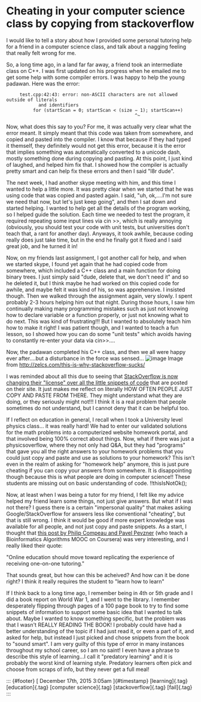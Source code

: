 Cheating in your computer science class by copying from stackoverflow
=====================================================================

I would like to tell a story about how I provided some personal tutoring
help for a friend in a computer science class, and talk about a nagging
feeling that really felt wrong for me.

So, a long time ago, in a land far far away, a friend took an
intermediate class on C++. I was first updated on his progress when he
emailed me to get some help with some compiler errors. I was happy to
help the young padawan. Here was the error:

         test.cpp:42:43: error: non-ASCII characters are not allowed outside of literals
                and identifiers
              for (startScan = 0; startScan < (size − 1); startScan++)
                                                    ^~

Now, what does this say to you? For me, it was actually very clear what
the error meant. It simply meant that this code was taken from
somewhere, and copied and pasted into the compiler. I know that because
if they had typed it themself, they definitely would not get this error,
because it is the error that implies something was automatically
converted to a unicode dash, mostly something done during copying and
pasting. At this point, I just kind of laughed, and helped him fix that.
I showed how the compiler is actually pretty smart and can help fix
these errors and then I said "l8r dude".

The next week, I had another skype meeting with him, and this time I
wanted to help a little more. It was pretty clear when we started that
he was using code that was copied and pasted again. I said, "uh,
ok,....I'm not sure we need that now, but let's just keep going", and
then I sat down and started helping. I wanted to help get all the
details of the program working, so I helped guide the solution. Each
time we needed to test the program, it required repeating some input
lines via cin \>\>, which is really annoying (obviously, you should test
your code with unit tests, but universities don't teach that, a rant for
another day). Anyways, it took awhile, because coding really does just
take time, but in the end he finally got it fixed and I said great job,
and he turned it in!

Now, on my friends last assignment, I got another call for help, and
when we started skype, I found yet again that he had copied code from
somewhere, which included a C++ class and a main function for doing
binary trees. I just simply said "dude, delete that, we don't need it"
and so he deleted it, but I think maybe he had worked on this copied
code for awhile, and maybe felt it was kind of his, so was apprehensive.
I insisted though. Then we walked through the assignment again, very
slowly. I spent probably 2-3 hours helping him out that night. During
those hours, I saw him continually making many programming mistakes such
as just not knowing how to declare variable or a function properly, or
just not knowing what to do next. This was kind of frustrating!!! But I
wanted to absolutely teach him how to make it right! I was patient
though, and I wanted to teach a fun lesson, so I showed how you can do
some "unit tests" which avoids having to constantly re-enter your data
via cin\>\>....

Now, the padawan completed his C++ class, and then we all were happy
ever after....but a disturbance in the force was sensed...
![image](http://zelcs.com/wp-content/uploads/2013/02/stackoverflow-logo-dumpster.jpg)
Image from <http://zelcs.com/this-is-why-stackoverflow-sucks/>

I was reminded about all this due to seeing that [StackOverflow is now
changing their "license" over all the little snippets of
code](http://meta.stackexchange.com/questions/271080/the-mit-license-clarity-on-using-code-on-stack-overflow-and-on-the-stack-excha)
that are posted on their site. It just makes me reflect on literally HOW
OFTEN PEOPLE JUST COPY AND PASTE FROM THERE. They might understand what
they are doing, or they seriously might not!!! I think it is a real
problem that people sometimes do not understand, but I cannot deny that
it can be helpful too.

If I reflect on education in general, I recall when I took a University
level physics class... it was really hard! We had to enter our validated
solutions for the math problems into a computerized website homework
portal, and that involved being 100% correct about things. Now, what if
there was just a physicsoverflow, where they not only had Q&A, but they
had "programs" that gave you all the right answers to your homework
problems that you could just copy and paste and use as solutions to your
homework? This isn't even in the realm of asking for "homework help"
anymore, this is just pure cheating if you can copy your answers from
somewhere. It is disappointing though because this is what people are
doing in computer science!! These students are missing out on basic
understanding of code. !!thisIsNotOk();

Now, at least when I was being a tutor for my friend, I felt like my
advice helped my friend learn some things, not just give answers. But
what if I was not there? I guess there is a certain "impersonal quality"
that makes asking Google/StackOverflow for answers less like
conventional "cheating", but that is still wrong. I think it would be
good if more expert knowledge was available for all people, and not just
copy and paste snippets. As a start, I thought that [this post by Philip
Compeau and Pavel
Pevzner](http://cacm.acm.org/magazines/2015/10/192385-life-after-moocs/fulltext)
(who teach a Bioinformatics Algorithms MOOC on Coursera) was very
interesting, and I really liked their quote:

"Online education should move toward replicating the experience of
receiving one-on-one tutoring."

That sounds great, but how can this be acheived? And how can it be done
right? I think it really requires the student to "learn how to learn"

If I think back to a long time ago, I remember being in 4th or 5th grade
and I did a book report on World War 1, and I went to the library. I
remember desperately flipping through pages of a 100 page book to try to
find some snippets of information to support some basic idea that I
wanted to talk about. Maybe I wanted to know something specific, but the
problem was that I wasn't REALLY READING THE BOOK! I probably could have
had a better understanding of the topic if I had just read it, or even a
part of it, and asked for help, but instead I just picked and chose
snippets from the book to "sound smart". I am very guilty of this type
of error in many instances throughout my school career, so I am no
saint! I even have a phrase to describe this style of learning...I call
it "predatory learning" and it is probably the worst kind of learning
style. Predatory learners often pick and choose from scraps of info, but
they never get a full meal!

::: {#footer}
[ December 17th, 2015 3:05am ]{#timestamp} [learning]{.tag}
[education]{.tag} [computer science]{.tag} [stackoverflow]{.tag}
[fail]{.tag}
:::
